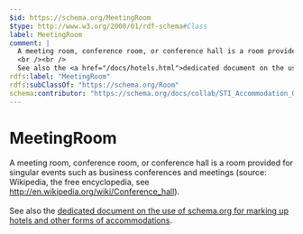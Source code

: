 ```yaml
---
$id: https://schema.org/MeetingRoom
$type: http://www.w3.org/2000/01/rdf-schema#Class
label: MeetingRoom
comment: |
  A meeting room, conference room, or conference hall is a room provided for singular events such as business conferences and meetings (source: Wikipedia, the free encyclopedia, see <a href="http://en.wikipedia.org/wiki/Conference_hall">http://en.wikipedia.org/wiki/Conference_hall</a>).
  <br /><br />
  See also the <a href="/docs/hotels.html">dedicated document on the use of schema.org for marking up hotels and other forms of accommodations</a>.
rdfs:label: "MeetingRoom"
rdfs:subClassOf: "https://schema.org/Room"
schema:contributor: "https://schema.org/docs/collab/STI_Accommodation_Ontology"
---
```


# MeetingRoom

A meeting room, conference room, or conference hall is a room provided for singular events such as business conferences and meetings (source: Wikipedia, the free encyclopedia, see <a href="http://en.wikipedia.org/wiki/Conference_hall">http://en.wikipedia.org/wiki/Conference_hall</a>).
<br /><br />
See also the <a href="/docs/hotels.html">dedicated document on the use of schema.org for marking up hotels and other forms of accommodations</a>.


